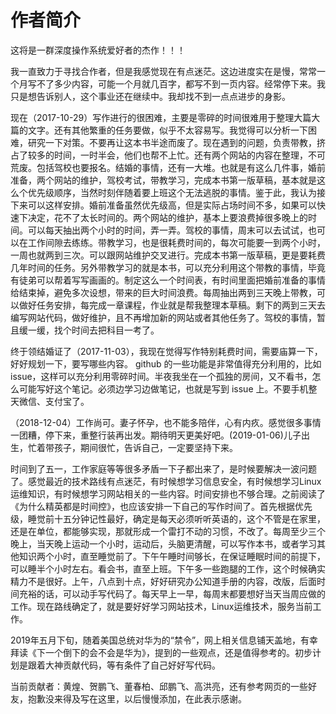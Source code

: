 # 作者简介 {#author}

这将是一群深度操作系统爱好者的杰作！！！

我一直致力于寻找合作者，但是我感觉现在有点迷茫。这边进度实在是慢，常常一个月写不了多少内容，可能一个月就几百字，都写不到一页内容。经常停下来。我只是想告诉别人，这个事业还在继续中。我却找不到一点点进步的身影。

现在（2017-10-29）写作进行的很困难，主要是零碎的时间很难用于整理大篇大篇的文字。还有其他繁重的任务要做，似乎不太容易写。我觉得可以分析一下困难，研究一下对策。不要再让这本书半途而废了。现在遇到的问题，负责带教，挤占了较多的时间，一时半会，他们也帮不上忙。还有两个网站的内容在整理，不可荒废。包括驾校也要报名。结婚的事情，还有一大堆。也就是有这么几件事，婚前准备，两个网站的维护，驾校考试，带教学习，完成本书第一版草稿，基本就是这么个优先级顺序，当然时刻伴随着要上班这个无法逃脱的事情。鉴于此，我认为接下来可以这样安排。婚前准备虽然优先级高，但是实际占场时间不多，如果可以快速下决定，花不了太长时间的。两个网站的维护，基本上要浪费掉很多晚上的时间。可以每天抽出两个小时的时间，弄一弄。驾校的事情，周末可以去试试，也可以在工作间隙去练练。带教学习，也是很耗费时间的，每次可能要一到两个小时，一周也就两到三次。可以跟网站维护交叉进行。完成本书第一版草稿，更是要耗费几年时间的任务。另外带教学习的就是本书，可以充分利用这个带教的事情，毕竟有徒弟可以帮着写写画画的。制定这么一个时间表，有时间里面把婚前准备的事情给结束掉，避免多次设想，带来的巨大时间浪费。每周抽出两到三天晚上带教，可以做好任务安排，每完成一章课程，作业就是帮我整理本草稿。剩下的两到三天去编写网站代码，做好维护，且不再增加新的网站或者其他任务了。驾校的事情，暂且缓一缓，找个时间去把科目一考了。

终于领结婚证了（2017-11-03），我现在觉得写作特别耗费时间，需要\cqh 庙算\cqt 一下，好好规划一下，要写哪些内容。 github 的一些功能是非常值得充分利用的，比如 issue，这样可以充分利用零碎时间。半夜我坐在一个孤独的房间，又不看书，怎么可能写好这个笔记。必须边学习边做笔记，也就是写到 issue 上。不要手机整天微信、支付宝了。

（2018-12-04）工作尚可。妻子怀孕，也不能多陪伴，心有内疚。感觉很多事情一团糟，停下来，重整行装再出发。期待明天更美好吧。(2019-01-06)儿子出生，忙着带孩子，期间很忙，告诉自己，一定要坚持下来。

时间到了五一，工作家庭等等很多矛盾一下子都出来了，是时候要解决一波问题了。感觉最近的技术路线有点迷茫，有时候想学习信息安全，有时候想学习Linux运维知识，有时候想学习网站相关的一些内容。时间安排也不够合理。之前阅读了《为什么精英都是时间控》，也应该安排一下自己的写作时间了。首先根据优先级，睡觉前十五分钟记性最好，确定是每天必须听听英语的，这个不管是在家里，还是在单位，都能够实现，那就形成一个雷打不动的习惯，不改了。每周至少三个晚上，当天晚上运动一个小时，运动后，头脑更清醒，可以写作本书，或者学习其他知识两个小时，直至睡觉前了。下午午睡时间够长，在保证睡眠时间的前提下，可以睡半个小时左右。看会书，直至上班。下午多一些跑腿的工作，这个时候确实精力不是很好。上午，八点到十点，好好研究办公知道手册的内容，改版，后面时间充裕的话，可以动手写代码了。每天早上一早，每周末都要想好当天当周应做的工作。现在路线确定了，就是要好好学习网站技术，Linux运维技术，服务当前工作。

2019年五月下旬，随着美国总统对华为的“禁令”，网上相关信息铺天盖地，有幸拜读《下一个倒下的会不会是华为》，提到的一些观点，还是值得参考的。初步计划是跟着大神贡献代码，等有条件了自己好好写代码。

当前贡献者：黄煌、贺鹏飞、董春柏、邱鹏飞、高洪亮，还有参考网页的一些好友，抱歉没来得及写在这里，以后慢慢添加，在此表示感谢。